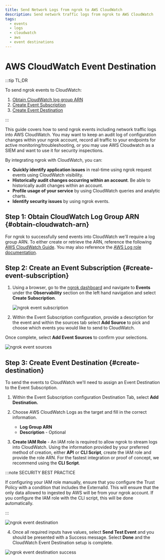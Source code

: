 ```yaml
---
title: Send Network Logs from ngrok to AWS CloudWatch
description: Send network traffic logs from ngrok to AWS CloudWatch
tags:
  - events
  - logs
  - cloudwatch
  - aws
  - event destinations
---
```


# AWS CloudWatch Event Destination

:::tip TL;DR

To send ngrok events to CloudWatch:

1. [Obtain CloudWatch log group ARN](#obtain-cloudwatch-arn)
1. [Create Event Subscription](#create-event-subscription)
1. [Create Event Destination](#create-destination)

:::

This guide covers how to send ngrok events including network traffic logs into AWS CloudWatch.
You may want to keep an audit log of configuration changes within your ngrok
account, record all traffic to your endpoints for active monitoring/troubleshooting, or
you may use AWS Cloudwatch as a SIEM and want to use it for security inspections.

By integrating ngrok with CloudWatch, you can:

- **Quickly identify application issues** in real-time using ngrok request events using CloudWatch visibility.
- **Historically audit changes occurring within an account**. Be able to historically audit changes within an account.
- **Profile usage of your service** by using CloudWatch queries and analytic charts.
- **Identify security issues** by using ngrok events.

## **Step 1**: Obtain CloudWatch Log Group ARN {#obtain-cloudwatch-arn}

For ngrok to successfully send events into CloudWatch we'll require a log group ARN. To
either create or retrieve the ARN, reference the following [AWS CloudWatch
Guide](https://docs.aws.amazon.com/AmazonCloudWatch/latest/logs/Working-with-log-groups-and-streams.html#Create-Log-Group).
You may also reference the [AWS Log role
documentation](https://docs.aws.amazon.com/AWSCloudFormation/latest/UserGuide/aws-resource-logs-loggroup.html).

## **Step 2**: Create an Event Subscription {#create-event-subscription}

1. Using a browser, go to the [ngrok dashboard](https://dashboard.ngrok.com) and navigate to **Events** under the **Observability** section on the left hand navigation and select **Create Subscription**.

   ![ngrok event subscription](img/event_sub.png)

2. Within the Event Subscription configuration, provide a description for the event and within the sources tab select **Add Source** to pick and choose which events you would like to send to CloudWatch.

Once complete, select **Add Event Sources** to confirm your selections.

![ngrok event sources](img/event_sources.png)

## **Step 3**: Create Event Destination {#create-destination}

To send the events to CloudWatch we'll need to assign an Event Destination to the Event Subscription.

1. Within the Event Subscription configuration Destination Tab, select **Add Destination.**

2. Choose AWS CloudWatch Logs as the target and fill in the correct information.

   - **Log Group ARN**
   - **Description** - Optional

3. **Create IAM Role** - An IAM role is required to allow ngrok to stream logs into
   CloudWatch. Using the information provided by your preferred method of creation, either
   **API** or **CLI Script**, create the IAM role and provide the role ARN. For the
   fastest integration or proof of concept, we recommend using the **CLI Script**.

:::note SECURITY BEST PRACTICE

If configuring your IAM role manually, ensure that you configure the Trust Policy with a
condition that includes the ExternalId. This will ensure that the only data allowed to
ingested by AWS will be from your ngrok account. If you configure the IAM role with the
CLI script, this will be done automatically.

:::

![ngrok event destination](img/event_destination.png)

4. Once all required inputs have values, select **Send Test Event** and you should be presented with a Success message. Select **Done** and the CloudWatch Event Destination setup is complete.

![ngrok event destination success](img/success.png)
